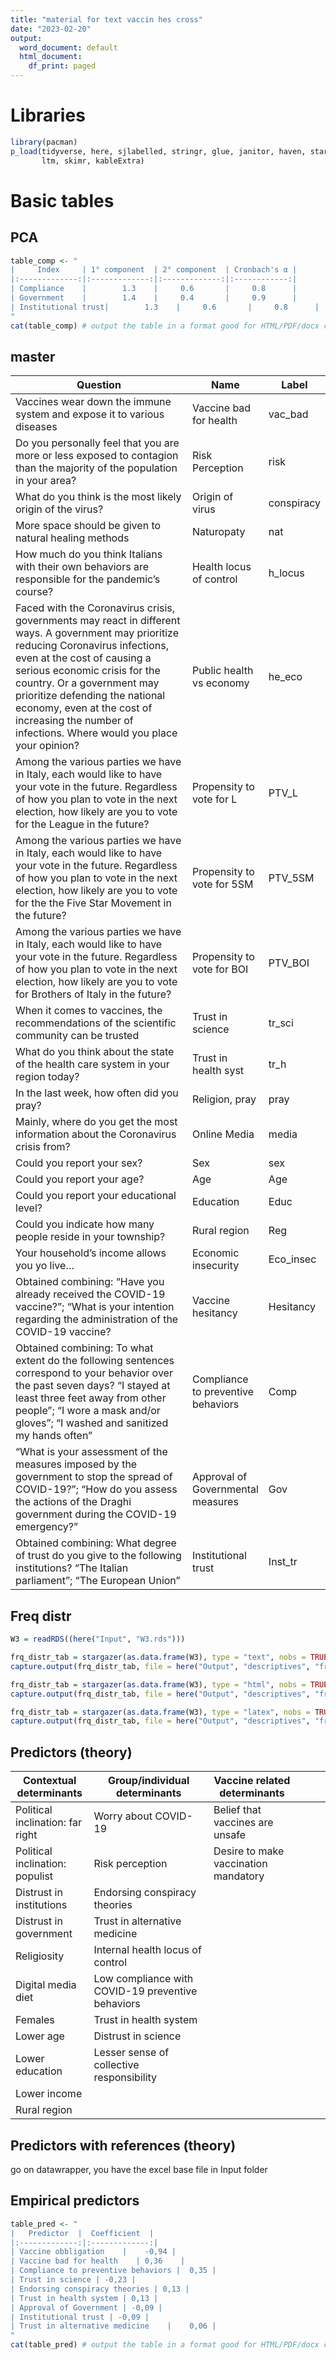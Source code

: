 ```yaml
---
title: "material for text vaccin hes cross"
date: "2023-02-20"
output:
  word_document: default
  html_document:
    df_print: paged
---
```


# Libraries

```r
library(pacman)
p_load(tidyverse, here, sjlabelled, stringr, glue, janitor, haven, stargazer, 
       ltm, skimr, kableExtra)
```



# Basic tables

## PCA

```r
table_comp <- "
|     Index     | 1° component  | 2° component  | Cronbach's α |
|:-------------:|:-------------:|:-------------:|:------------:|
| Compliance    |        1.3    |     0.6       |     0.8      |
| Government    |        1.4    |     0.4       |     0.9      |
| Institutional trust|        1.3    |     0.6       |     0.8      |
"
cat(table_comp) # output the table in a format good for HTML/PDF/docx conversion
```

## master

| Question                                                                                                                                                                                                                                                                                                                                                                       | Name                       | Label      |
|--------------------------------------------------------------------------------------------------------------------------------------------------------------------------------------------------------------------------------------------------------------------------------------------------------------------------------------------------------------------------------|----------------------------|------------|
| Vaccines wear down the immune system and expose it to various diseases                                                                                                                                                                                                                                                                                                         | Vaccine bad for   health   | vac_bad    |
| Do you personally feel that you are more or less exposed to contagion than the majority of the population in your area?                                                                                                                                                                                                                                                        | Risk Perception            | risk       |
| What do you think is the most likely origin of the virus?                                                                                                                                                                                                                                                                                                                      | Origin of virus            | conspiracy |
| More space should be given to natural healing methods                                                                                                                                                                                                                                                                                                                          | Naturopaty                 | nat        |
| How much do you think Italians with their own behaviors are responsible for the pandemic's course?                                                                                                                                                                                                                                                                             | Health locus of control    | h_locus    |
| Faced with the Coronavirus crisis, governments may react in different ways. A government may prioritize reducing Coronavirus infections,  even at the cost of causing a serious economic crisis for the country.  Or a government may prioritize defending the national economy,  even at the cost of increasing the number of infections. Where would you place your opinion? | Public health vs economy   | he_eco     |
| Among the various parties we have in Italy, each would like to have your vote in the future.  Regardless of how you plan to vote in the next election, how likely are you to vote for the League in the future?                                                                                                                                                                | Propensity to vote for L   | PTV_L      |
| Among the various parties we have in Italy, each would like to have your vote in the future. Regardless of how you plan to vote in the next election, how likely are you to vote for  the the Five Star Movement in the future?                                                                                                                                                | Propensity to vote for 5SM | PTV_5SM    |
| Among the various parties we have in Italy, each would like to have your vote in the future.  Regardless of how you plan to vote in the next election, how likely are you to vote for Brothers of Italy in the future?                                                                                                                                                         | Propensity to vote for BOI | PTV_BOI    |
| When it comes to vaccines, the recommendations of the scientific community can be trusted                                                                                                                                                                                                                                                                                      | Trust in science           | tr_sci     |
| What do you think about the state of the health care system in your region today?                                                                                                                                                                                                                                                                                              | Trust in health syst       | tr_h       |
| In the last week, how often did you pray?                                                                                                                                                                                                                                                                                                                                      | Religion, pray             | pray       |
| Mainly, where do you get the most information about the Coronavirus crisis from?                                                                                                                                                                                                                                                                                               | Online Media               | media      |
| Could you report your sex?                                                                                                                                                                                                                                                                                                                                                     | Sex                        | sex        |
| Could you report your age?                                                                                                                                                                                                                         | Age                                 | Age       |
| Could you report your educational level?                                                                                                                                                                                                           | Education                           | Educ      |
| Could you indicate how many people reside in your township?                                                                                                                                                                                        | Rural region                        | Reg       |
| Your household's income allows you yo live...                                                                                                                                                                                                      | Economic insecurity                 | Eco_insec |
| Obtained combining: "Have you already received the COVID-19 vaccine?"; "What is your intention regarding the administration of the COVID-19 vaccine?                                                                                               | Vaccine hesitancy                   | Hesitancy |
| Obtained combining: To what extent do the following sentences correspond to your behavior over the past seven days? "I stayed at least three feet away from other people"; "I wore a mask and/or gloves";  "I washed and sanitized my hands often" | Compliance to preventive  behaviors | Comp      |
| "What is your assessment of the measures imposed by the government to stop the spread of COVID-19?"; "How do you assess the actions of the Draghi government during the COVID-19 emergency?"                                                       | Approval of  Governmental measures  | Gov       |
| Obtained combining: What degree of trust do you give to the following institutions? "The Italian parliament"; "The European Union"                                                                                                                 | Institutional trust                 | Inst_tr   |



## Freq distr

```r
W3 = readRDS((here("Input", "W3.rds")))

frq_distr_tab = stargazer(as.data.frame(W3), type = "text", nobs = TRUE, digits = 1)
capture.output(frq_distr_tab, file = here("Output", "descriptives", "frq_distr_tab.txt"))

frq_distr_tab = stargazer(as.data.frame(W3), type = "html", nobs = TRUE, digits = 1)
capture.output(frq_distr_tab, file = here("Output", "descriptives", "frq_distr_tab.html"))

frq_distr_tab = stargazer(as.data.frame(W3), type = "latex", nobs = TRUE, digits = 1)
capture.output(frq_distr_tab, file = here("Output", "descriptives", "frq_distr_tab_latex.txt"))

```

## Predictors (theory)

| Contextual   determinants        | Group/individual determinants                       | Vaccine   related determinants       |   |   |   |
|----------------------------------|-----------------------------------------------------|--------------------------------------|---|---|---|
| Political inclination: far right | Worry about COVID-19                                | Belief that vaccines are unsafe      |   |   |   |
| Political inclination: populist  | Risk perception                                     | Desire to make vaccination mandatory |   |   |   |
| Distrust in institutions         | Endorsing conspiracy theories                       |                                      |   |   |   |
| Distrust in government           | Trust in alternative medicine                       |                                      |   |   |   |
| Religiosity                      | Internal health locus of control                    |                                      |   |   |   |
| Digital media diet               | Low compliance with COVID-19   preventive behaviors |                                      |   |   |   |
| Females                          | Trust in health system                              |                                      |   |   |   |
| Lower age                        | Distrust in science                                 |                                      |   |   |   |
| Lower education                  | Lesser sense of collective   responsibility         |                                      |   |   |   |
| Lower income                     |                                                     |                                      |   |   |   |
| Rural region                     |                                                     |                                      |   |   |   |


## Predictors with references (theory)

go on datawrapper, you have the excel base file in Input folder

## Empirical predictors

```r
table_pred <- "
|   Predictor  |  Coefficient  |
|:-------------:|:-------------:|
| Vaccine obbligation    |    -0,94 |
| Vaccine bad for health    | 0,36    | 
| Compliance to preventive behaviors |  0,35 |
| Trust in science | -0,23 |
| Endorsing conspiracy theories | 0,13 |
| Trust in health system | 0,13 |
| Approval of Government | -0,09 |
| Institutional trust | -0,09 |
| Trust in alternative medicine    |    0,06 |
"
cat(table_pred) # output the table in a format good for HTML/PDF/docx conversion
```
